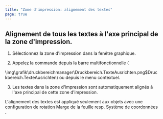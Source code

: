 ```yaml
---
title: "Zone d'impression: alignement des textes"
page: true
---
```

## Alignement de tous les textes &#224; l&#39;axe principal de la zone d&#39;impression.
<GeoMapper>

1. S&#233;lectionnez la zone d&#39;impression dans la fen&#234;tre graphique.


2. Appelez la commande depuis la barre multifonctionnelle  (


<Image>\img\grafik\druckbereichmanager\Druckbereich.TexteAusrichten.png$Druckbereich.TexteAusrichten</Image>) ou depuis le menu contextuel.


3. Les textes dans la zone d&#39;impression sont automatiquement align&#233;s &#224; l&#39;axe principal de cette zone d&#39;impression.





<Success>
L&#39;alignement des textes est appliqu&#233; seulement aux objets avec une configuration de rotation  <Italic> Marge de la feuille </Italic>  resp.  <Italic> Syst&#232;me de coordonn&#233;es </Italic> .
</Success>

</GeoMapper>
